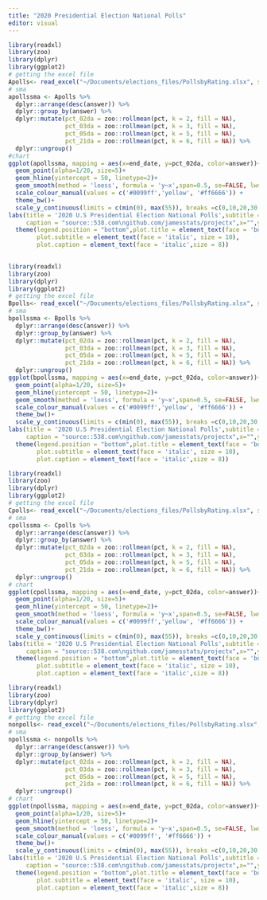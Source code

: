 ```yaml
---
title: "2020 Presidential Election National Polls"
editor: visual
---
```


```r
library(readxl)
library(zoo)
library(dplyr)
library(ggplot2) 
# getting the excel file
Apolls<- read_excel("~/Documents/elections_files/PollsbyRating.xlsx", sheet = 'A_Polls')
# sma
apollssma <- Apolls %>%
  dplyr::arrange(desc(answer)) %>% 
  dplyr::group_by(answer) %>% 
  dplyr::mutate(pct_02da = zoo::rollmean(pct, k = 2, fill = NA),
                pct_03da = zoo::rollmean(pct, k = 3, fill = NA),
                pct_05da = zoo::rollmean(pct, k = 5, fill = NA),
                pct_21da = zoo::rollmean(pct, k = 6, fill = NA)) %>% 
  dplyr::ungroup() 
#chart 
ggplot(apollssma, mapping = aes(x=end_date, y=pct_02da, color=answer))+
  geom_point(alpha=1/20, size=5)+
  geom_hline(yintercept = 50, linetype=2)+ 
  geom_smooth(method = 'loess', formula = 'y~x',span=0.5, se=FALSE, lwd=2)+
  scale_colour_manual(values = c('#0099ff','yellow', '#ff6666')) +
  theme_bw()+
  scale_y_continuous(limits = c(min(0), max(55)), breaks =c(0,10,20,30,40,50,60))+ 
labs(title = '2020 U.S Presidential Election National Polls',subtitle = 'Polls with A rating',
     caption = "source::538.com\ngithub.com/jamesstats/projectx",x="",y="",color="")+
  theme(legend.position = "bottom",plot.title = element_text(face = 'bold'),
        plot.subtitle = element_text(face = 'italic', size = 10),
        plot.caption = element_text(face = 'italic',size = 8))  
  
```

```r
library(readxl)
library(zoo)
library(dplyr)
library(ggplot2) 
# getting the excel file
Bpolls<- read_excel("~/Documents/elections_files/PollsbyRating.xlsx", sheet = 'B_Polls')
# sma
bpollssma <- Bpolls %>%
  dplyr::arrange(desc(answer)) %>% 
  dplyr::group_by(answer) %>% 
  dplyr::mutate(pct_02da = zoo::rollmean(pct, k = 2, fill = NA),
                pct_03da = zoo::rollmean(pct, k = 3, fill = NA),
                pct_05da = zoo::rollmean(pct, k = 5, fill = NA),
                pct_21da = zoo::rollmean(pct, k = 6, fill = NA)) %>% 
  dplyr::ungroup() 
ggplot(bpollssma, mapping = aes(x=end_date, y=pct_02da, color=answer))+
  geom_point(alpha=1/20, size=5)+
  geom_hline(yintercept = 50, linetype=2)+
  geom_smooth(method = 'loess', formula = 'y~x',span=0.5, se=FALSE, lwd=2)+
  scale_colour_manual(values = c('#0099ff','yellow', '#ff6666')) +
  theme_bw()+
  scale_y_continuous(limits = c(min(0), max(55)), breaks =c(0,10,20,30,40,50,60))+
labs(title = '2020 U.S Presidential Election National Polls',subtitle = 'Polls with B & B/C rating',
     caption = "source::538.com\ngithub.com/jamesstats/projectx",x="",y="",color="")+
  theme(legend.position = "bottom",plot.title = element_text(face = 'bold'),
        plot.subtitle = element_text(face = 'italic', size = 10),
        plot.caption = element_text(face = 'italic',size = 8)) 
```

```r
library(readxl)
library(zoo)
library(dplyr)
library(ggplot2) 
# getting the excel file
Cpolls<- read_excel("~/Documents/elections_files/PollsbyRating.xlsx", sheet = 'C_Polls')
# sma
cpollssma <- Cpolls %>%
  dplyr::arrange(desc(answer)) %>% 
  dplyr::group_by(answer) %>% 
  dplyr::mutate(pct_02da = zoo::rollmean(pct, k = 2, fill = NA),
                pct_03da = zoo::rollmean(pct, k = 3, fill = NA),
                pct_05da = zoo::rollmean(pct, k = 5, fill = NA),
                pct_21da = zoo::rollmean(pct, k = 6, fill = NA)) %>% 
  dplyr::ungroup() 
# chart
ggplot(cpollssma, mapping = aes(x=end_date, y=pct_02da, color=answer))+
  geom_point(alpha=1/20, size=5)+
  geom_hline(yintercept = 50, linetype=2)+
  geom_smooth(method = 'loess', formula = 'y~x',span=0.5, se=FALSE, lwd=2)+
  scale_colour_manual(values = c('#0099ff','yellow', '#ff6666')) +
  theme_bw()+
  scale_y_continuous(limits = c(min(0), max(55)), breaks =c(0,10,20,30,40,50,60))+ 
labs(title = '2020 U.S Presidential Election National Polls',subtitle = 'Polls with C & C/D rating',
     caption = "source::538.com\ngithub.com/jamesstats/projectx",x="",y="",color="")+
  theme(legend.position = "bottom",plot.title = element_text(face = 'bold'),
        plot.subtitle = element_text(face = 'italic', size = 10),
        plot.caption = element_text(face = 'italic',size = 8)) 
```

```r
library(readxl) 
library(zoo)
library(dplyr)
library(ggplot2) 
# getting the excel file
nonpolls<- read_excel("~/Documents/elections_files/PollsbyRating.xlsx", sheet = 'Non_Polls')
# sma
npollssma <- nonpolls %>%
  dplyr::arrange(desc(answer)) %>% 
  dplyr::group_by(answer) %>% 
  dplyr::mutate(pct_02da = zoo::rollmean(pct, k = 2, fill = NA),
                pct_03da = zoo::rollmean(pct, k = 3, fill = NA),
                pct_05da = zoo::rollmean(pct, k = 5, fill = NA),
                pct_21da = zoo::rollmean(pct, k = 6, fill = NA)) %>% 
  dplyr::ungroup() 
# chart
ggplot(npollssma, mapping = aes(x=end_date, y=pct_02da, color=answer))+
  geom_point(alpha=1/20, size=5)+
  geom_hline(yintercept = 50, linetype=2)+
  geom_smooth(method = 'loess', formula = 'y~x',span=0.5, se=FALSE, lwd=2)+
  scale_colour_manual(values = c('#0099ff', '#ff6666')) +
  theme_bw()+
  scale_y_continuous(limits = c(min(0), max(55)), breaks =c(0,10,20,30,40,50,60))+ 
labs(title = '2020 U.S Presidential Election National Polls',subtitle = 'Polls with no rating',
     caption = "source::538.com\ngithub.com/jamesstats/projectx",x="",y="",color="")+
  theme(legend.position = "bottom",plot.title = element_text(face = 'bold'),
        plot.subtitle = element_text(face = 'italic', size = 10),
        plot.caption = element_text(face = 'italic',size = 8)) 
```
